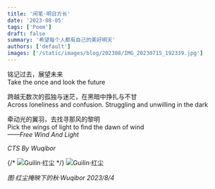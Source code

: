 ```yaml
---
title: '闲笔·明日方长'
date: '2023-08-05'
tags: ['Poem']
draft: false
summary: '希望每个人都有自己的美好明天'
authors: ['default']
images: ['/static/images/blog/202308/IMG_20230715_192339.jpg']
---
```


铭记过去，展望未来  
Take the once and look the future

跨越无数次的孤独与迷茫，在黑暗中挣扎与不甘  
Across loneliness and confusion. Struggling and unwilling in the dark

牵动光的翼羽，去找寻那风的黎明  
Pick the wings of light to find the dawn of wind  
_——Free Wind And Light_

_CTS By Wuqibor_

{/* ![Guilin·红尘](/static/images/blog/202308/IMG_20230715_192339.jpg) */}
![Guilin·红尘](https://img30.360buyimg.com/myjd/jfs/t20270607/178418/19/41376/1695191/66632547F6f699acb/8688ce4696f49b8e.jpg)

_图·红尘掩映下的秋·Wuqibor 2023/8/4_

